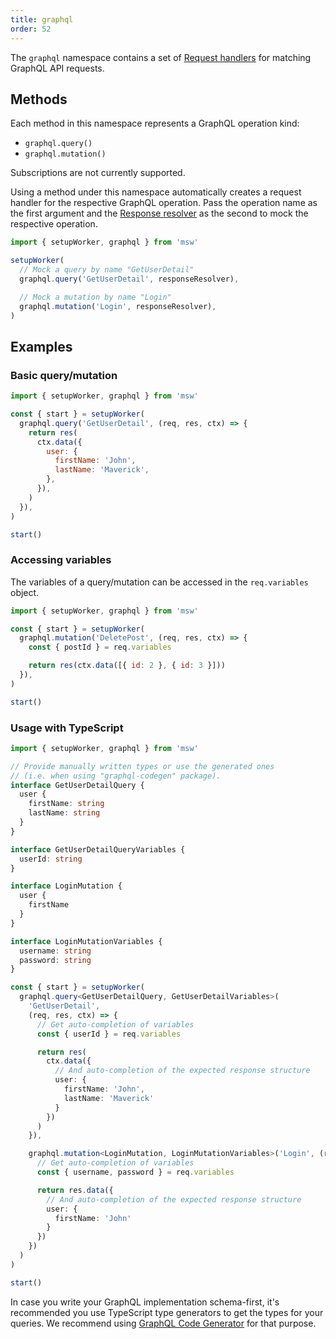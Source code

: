 ```yaml
---
title: graphql
order: 52
---
```


The `graphql` namespace contains a set of [Request handlers](/docs/basics/request-handler) for matching GraphQL API requests.

## Methods

Each method in this namespace represents a GraphQL operation kind:

- `graphql.query()`
- `graphql.mutation()`

<Hint>Subscriptions are not currently supported.</Hint>

Using a method under this namespace automatically creates a request handler for the respective GraphQL operation. Pass the operation name as the first argument and the [Response resolver](/docs/basics/response-resolver) as the second to mock the respective operation.

```js showLineNumbers
import { setupWorker, graphql } from 'msw'

setupWorker(
  // Mock a query by name "GetUserDetail"
  graphql.query('GetUserDetail', responseResolver),

  // Mock a mutation by name "Login"
  graphql.mutation('Login', responseResolver),
)
```

## Examples

### Basic query/mutation

```js showLineNumbers
import { setupWorker, graphql } from 'msw'

const { start } = setupWorker(
  graphql.query('GetUserDetail', (req, res, ctx) => {
    return res(
      ctx.data({
        user: {
          firstName: 'John',
          lastName: 'Maverick',
        },
      }),
    )
  }),
)

start()
```

### Accessing variables

The variables of a query/mutation can be accessed in the `req.variables` object.

```js showLineNumbers focusedLines=5
import { setupWorker, graphql } from 'msw'

const { start } = setupWorker(
  graphql.mutation('DeletePost', (req, res, ctx) => {
    const { postId } = req.variables

    return res(ctx.data([{ id: 2 }, { id: 3 }]))
  }),
)

start()
```

### Usage with TypeScript

```ts showLineNumbers
import { setupWorker, graphql } from 'msw'

// Provide manually written types or use the generated ones
// (i.e. when using "graphql-codegen" package).
interface GetUserDetailQuery {
  user {
    firstName: string
    lastName: string
  }
}

interface GetUserDetailQueryVariables {
  userId: string
}

interface LoginMutation {
  user {
    firstName
  }
}

interface LoginMutationVariables {
  username: string
  password: string
}

const { start } = setupWorker(
  graphql.query<GetUserDetailQuery, GetUserDetailVariables>(
    'GetUserDetail',
    (req, res, ctx) => {
      // Get auto-completion of variables
      const { userId } = req.variables

      return res(
        ctx.data({
          // And auto-completion of the expected response structure
          user: {
            firstName: 'John',
            lastName: 'Maverick'
          }
        })
      )
    }),

    graphql.mutation<LoginMutation, LoginMutationVariables>('Login', (req, res, ctx) => {
      // Get auto-completion of variables
      const { username, password } = req.variables

      return res.data({
        // And auto-completion of the expected response structure
        user: {
          firstName: 'John'
        }
      })
    })
  )
)

start()
```

In case you write your GraphQL implementation schema-first, it's recommended you use TypeScript type generators to get the types for your queries. We recommend using [GraphQL Code Generator](https://graphql-code-generator.com/) for that purpose.
